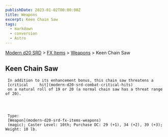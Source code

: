 ```yaml
---
publishDate: 2023-01-02T00:00:00Z
title: Weapons
excerpt: Keen Chain Saw
tags:
  - markdown
  - conversion
  - Astro
---
```


[Modern d20 SRD](/#modernD20) > [FX Items](modern-d20-srd-fx-items-index) > [Weapons](modern-d20-srd-fx-items-weapons) > Keen Chain Saw

## Keen Chain Saw




     In addition to its enhancement bonus, this chain saw threatens a
     [critical     hit](modern-d20-srd-combat-critical-hits)
     on a natural roll of 19 or 20 (a normal chain saw has a threat range of 20).




     Type:
     [Weapon](modern-d20-srd-fx-items-weapons)
     (magic); Caster Level: 10th; Purchase DC: 29 (+1), 34 (+2), 39 (+3); Weight: 10 lb.
